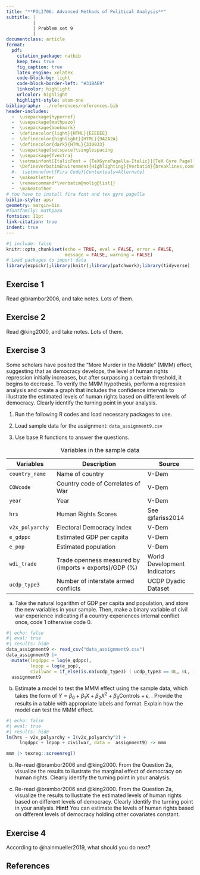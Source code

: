 ```yaml
---
title: "**POLI706: Advanced Methods of Political Analysis**"
subtitle: |
          | 
          | Problem set 9
          |
documentclass: article
format: 
  pdf:
    citation_package: natbib
    keep_tex: true
    fig_caption: true
    latex_engine: xelatex
    code-block-bg: light
    code-block-border-left: "#31BAE9"
    linkcolor: highlight
    urlcolor: highlight
    highlight-style: atom-one
bibliography: ../references/references.bib
header-includes:
  -  \usepackage{hyperref}
  -  \usepackage{mathpazo}
  -  \usepackage{bookmark}
  -  \definecolor{light}{HTML}{EEEEEE}
  -  \definecolor{highlight}{HTML}{9A2A2A}
  -  \definecolor{dark}{HTML}{330033}
  -  \usepackage{setspace}\singlespacing
  -  \usepackage{fvextra}
  -  \setmainfont[ItalicFont = {TeXGyrePagella-Italic}]{TeX Gyre Pagella}
  -  \DefineVerbatimEnvironment{Highlighting}{Verbatim}{breaklines,commandchars=\\\{\}}
  #-  \setmonofont{Fira Code}[Contextuals=Alternate]
  -  \makeatletter
  -  \renewcommand*\verbatim@nolig@list{}
  -  \makeatother
# You have to install fira font and tex gyre pagella
biblio-style: apsr
geometry: margin=1in
#fontfamily: mathpazo
fontsize: 11pt
link-citation: true
indent: true
---
```


```r
#| include: false
knitr::opts_chunk$set(echo = TRUE, eval = FALSE, error = FALSE, 
                      message = FALSE, warning = FALSE)
# Load packages to import data
library(ezpickr);library(knitr);library(patchwork);library(tidyverse)
```

## Exercise 1

Read @brambor2006, and take notes. Lots of them.

## Exercise 2

Read @king2000, and take notes. Lots of them.

## Exercise 3

Some scholars have posited the "More Murder in the Middle" (MMM) effect, suggesting that as democracy develops, the level of human rights repression initially increases, but after surpassing a certain threshold, it begins to decrease. To verify the MMM hypothesis, perform a regression analysis and create a graph that includes the confidence intervals to illustrate the estimated levels of human rights based on different levels of democracy. Clearly identify the turning point in your analysis.

1.  Run the following R codes and load necessary packages to use.

2.  Load sample data for the assignment: `data_assignment9.csv`

3.  Use base R functions to answer the questions.

| Variables       | Description                                            | Source                       |
|------------------|-----------------------------------|-------------------|
| `country_name`  | Name of country                                        | V-Dem                        |
| `COWcode`       | Country code of Correlates of War                      | V-Dem                        |
| `year`          | Year                                                   | V-Dem                        |
| `hrs`           | Human Rights Scores                                    | See @fariss2014              |
| `v2x_polyarchy` | Electoral Democracy Index                              | V-Dem                        |
| `e_gdppc`       | Estimated GDP per capita                               | V-Dem                        |
| `e_pop`         | Estimated population                                   | V-Dem                        |
| `wdi_trade`     | Trade openness measured by (imports + exports)/GDP (%) | World Development Indicators |
| `ucdp_type3`    | Number of interstate armed conflicts                   | UCDP Dyadic Dataset          |

: Variables in the sample data

a.  Take the natural logarithm of GDP per capita and population, and store the new variables in your sample. Then, make a binary variable of civil war experience indicating if a country experiences internal conflict once, code 1 otherwise code 0.

```r
#| echo: false
#| eval: true
#| results: hide
data_assignment9 <- read_csv("data_assignment9.csv")
data_assignment9 |> 
  mutate(lngdppc = log(e_gdppc),
         lnpop = log(e_pop),
         civilwar = if_else(is.na(ucdp_type3) | ucdp_type3 == 0L, 0L, 1L)) ->
  assignment9

```

b.  Estimate a model to test the MMM effect using the sample data, which takes the form of $Y = \beta_0 + \beta_1 X + \beta_2X^2 + \beta_3 \mathrm{Controls} + \epsilon$. . Provide the results in a table with appropriate labels and format. Explain how the model can test the MMM effect.

```r
#| echo: false
#| eval: true
#| results: hide
lm(hrs ~ v2x_polyarchy + I(v2x_polyarchy^2) +
     lngdppc + lnpop + civilwar, data =  assignment9) -> mmm

mmm |> texreg::screenreg()

```

b.  Re-read @brambor2006 and @king2000. From the Question 2a, visualize the results to ilustrate the marginal effect of democracy on human rights. Clearly identify the turning point in your analysis.

c.  Re-read @brambor2006 and @king2000. From the Question 2a, visualize the results to llustrate the estimated levels of human rights based on different levels of democracy. Clearly identify the turning point in your analysis. **Hint!** You can estimate the levels of human rights based on different levels of democracy holding other covariates constant.

## Exercise 4

According to @hainmueller2019, what should you do next?

## References
